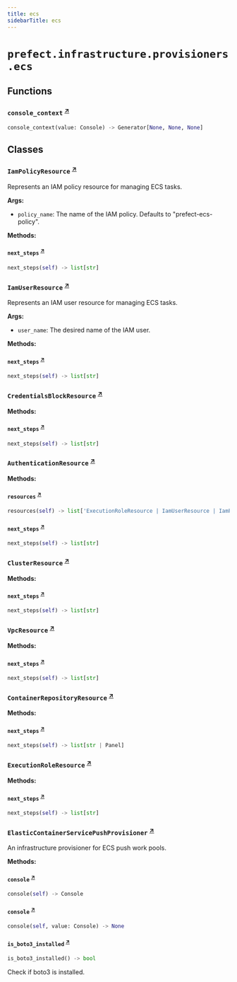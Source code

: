 ```yaml
---
title: ecs
sidebarTitle: ecs
---
```


# `prefect.infrastructure.provisioners.ecs`

## Functions

### `console_context` <sup><a href="https://github.com/PrefectHQ/prefect/blob/main/src/prefect/infrastructure/provisioners/ecs.py#L48" target="_blank">↗</a></sup>

```python
console_context(value: Console) -> Generator[None, None, None]
```

## Classes

### `IamPolicyResource` <sup><a href="https://github.com/PrefectHQ/prefect/blob/main/src/prefect/infrastructure/provisioners/ecs.py#L56" target="_blank">↗</a></sup>


Represents an IAM policy resource for managing ECS tasks.

**Args:**
- `policy_name`: The name of the IAM policy. Defaults to "prefect-ecs-policy".


**Methods:**

#### `next_steps` <sup><a href="https://github.com/PrefectHQ/prefect/blob/main/src/prefect/infrastructure/provisioners/ecs.py#L162" target="_blank">↗</a></sup>

```python
next_steps(self) -> list[str]
```

### `IamUserResource` <sup><a href="https://github.com/PrefectHQ/prefect/blob/main/src/prefect/infrastructure/provisioners/ecs.py#L166" target="_blank">↗</a></sup>


Represents an IAM user resource for managing ECS tasks.

**Args:**
- `user_name`: The desired name of the IAM user.


**Methods:**

#### `next_steps` <sup><a href="https://github.com/PrefectHQ/prefect/blob/main/src/prefect/infrastructure/provisioners/ecs.py#L240" target="_blank">↗</a></sup>

```python
next_steps(self) -> list[str]
```

### `CredentialsBlockResource` <sup><a href="https://github.com/PrefectHQ/prefect/blob/main/src/prefect/infrastructure/provisioners/ecs.py#L244" target="_blank">↗</a></sup>

**Methods:**

#### `next_steps` <sup><a href="https://github.com/PrefectHQ/prefect/blob/main/src/prefect/infrastructure/provisioners/ecs.py#L366" target="_blank">↗</a></sup>

```python
next_steps(self) -> list[str]
```

### `AuthenticationResource` <sup><a href="https://github.com/PrefectHQ/prefect/blob/main/src/prefect/infrastructure/provisioners/ecs.py#L370" target="_blank">↗</a></sup>

**Methods:**

#### `resources` <sup><a href="https://github.com/PrefectHQ/prefect/blob/main/src/prefect/infrastructure/provisioners/ecs.py#L426" target="_blank">↗</a></sup>

```python
resources(self) -> list['ExecutionRoleResource | IamUserResource | IamPolicyResource | CredentialsBlockResource']
```

#### `next_steps` <sup><a href="https://github.com/PrefectHQ/prefect/blob/main/src/prefect/infrastructure/provisioners/ecs.py#L520" target="_blank">↗</a></sup>

```python
next_steps(self) -> list[str]
```

### `ClusterResource` <sup><a href="https://github.com/PrefectHQ/prefect/blob/main/src/prefect/infrastructure/provisioners/ecs.py#L528" target="_blank">↗</a></sup>

**Methods:**

#### `next_steps` <sup><a href="https://github.com/PrefectHQ/prefect/blob/main/src/prefect/infrastructure/provisioners/ecs.py#L605" target="_blank">↗</a></sup>

```python
next_steps(self) -> list[str]
```

### `VpcResource` <sup><a href="https://github.com/PrefectHQ/prefect/blob/main/src/prefect/infrastructure/provisioners/ecs.py#L609" target="_blank">↗</a></sup>

**Methods:**

#### `next_steps` <sup><a href="https://github.com/PrefectHQ/prefect/blob/main/src/prefect/infrastructure/provisioners/ecs.py#L843" target="_blank">↗</a></sup>

```python
next_steps(self) -> list[str]
```

### `ContainerRepositoryResource` <sup><a href="https://github.com/PrefectHQ/prefect/blob/main/src/prefect/infrastructure/provisioners/ecs.py#L847" target="_blank">↗</a></sup>

**Methods:**

#### `next_steps` <sup><a href="https://github.com/PrefectHQ/prefect/blob/main/src/prefect/infrastructure/provisioners/ecs.py#L993" target="_blank">↗</a></sup>

```python
next_steps(self) -> list[str | Panel]
```

### `ExecutionRoleResource` <sup><a href="https://github.com/PrefectHQ/prefect/blob/main/src/prefect/infrastructure/provisioners/ecs.py#L997" target="_blank">↗</a></sup>

**Methods:**

#### `next_steps` <sup><a href="https://github.com/PrefectHQ/prefect/blob/main/src/prefect/infrastructure/provisioners/ecs.py#L1102" target="_blank">↗</a></sup>

```python
next_steps(self) -> list[str]
```

### `ElasticContainerServicePushProvisioner` <sup><a href="https://github.com/PrefectHQ/prefect/blob/main/src/prefect/infrastructure/provisioners/ecs.py#L1106" target="_blank">↗</a></sup>


An infrastructure provisioner for ECS push work pools.


**Methods:**

#### `console` <sup><a href="https://github.com/PrefectHQ/prefect/blob/main/src/prefect/infrastructure/provisioners/ecs.py#L1115" target="_blank">↗</a></sup>

```python
console(self) -> Console
```

#### `console` <sup><a href="https://github.com/PrefectHQ/prefect/blob/main/src/prefect/infrastructure/provisioners/ecs.py#L1119" target="_blank">↗</a></sup>

```python
console(self, value: Console) -> None
```

#### `is_boto3_installed` <sup><a href="https://github.com/PrefectHQ/prefect/blob/main/src/prefect/infrastructure/provisioners/ecs.py#L1130" target="_blank">↗</a></sup>

```python
is_boto3_installed() -> bool
```

Check if boto3 is installed.

